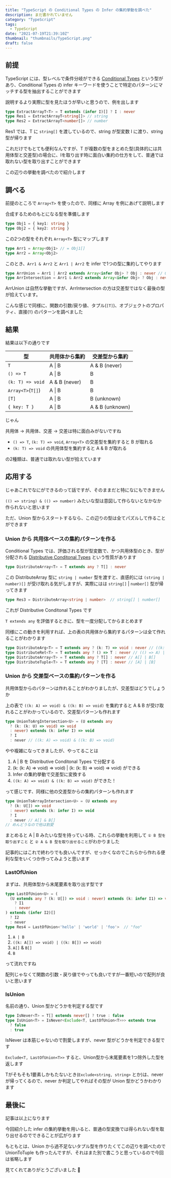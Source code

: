 ```yaml
---
title: "TypeScript の Conditional Types の Infer の集約挙動を調べた"
description: まだ書かれていません
category: "TypeScript"
tags:
  - TypeScript
date: "2021-07-19T21:39:10Z"
thumbnail: "thumbnails/TypeScript.png"
draft: false
---
```


## 前提

TypeScript には、型レベルで条件分岐ができる [Conditional Types](https://www.typescriptlang.org/docs/handbook/2/conditional-types.html) という型があり、Conditional Types の infer キーワードを使うことで特定のパターンにマッチする型を抽出することができます

説明するより実際に型を見たほうが早いと思うので、例を出します

```ts
type ExtractArrayT<T> = T extends (infer I)[] ? I : never
type Res1 = ExtractArrayT<string[]> // string
type Res2 = ExtractArrayT<number[]> // number
```

Res1 では、T に `string[]` を渡しているので、string が型変数 I に渡り、string 型が帰ります

これだけでもとても便利なんですが、T が複数の型をまとめた型(具体的には共用体型と交差型)の場合に、Iを取り出す時に面白い集約の仕方をして、普通では取れない型を取り出すことができます

この辺りの挙動を調べたので紹介します

## 調べる

前提のところで `Array<T>` を使ったので、同様に Array を例にあげて説明します

合成するためのもとになる型を準備します

```ts
type Obj1 = { key1: string }
type Obj2 = { key2: string }
```

この2つの型をそれぞれ `Array<T>` 型にマップします

```ts
type Arr1 = Array<Obj1> // = Obj1[]
type Arr2 = Array<Obj2>
```

このとき、`Arr1 & Arr2` と `Arr1 | Arr2` を infer で1つの型に集約してやります

```ts
type ArrUnion = Arr1 | Arr2 extends Array<infer Obj> ? Obj : never // Obj1 | Obj2
type ArrIntersection = Arr1 & Arr2 extends Array<infer Obj> ? Obj : never // { key2: string }
```

ArrUnion は自然な挙動ですが、ArrIntersection の方は交差型ではなく最後の型が拾えています。

こんな感じで同様に、関数の引数/戻り値、タプル(`[T]`)、オブジェクトのプロパティ、直接(`T`) のパターンを調べました

## 結果

結果は以下の通りです

| 型                | 共用体から集約 | 交差型から集約  |
| ----------------- | -------------- | --------------- |
| `T`                 | A \| B         | A & B (never)   |
| `() => T`           | A \| B         | B               |
| `(k: T) => void`    | A & B (never)  | B               |
| `Array<T>`(`T[]`) | A \| B         | B               |
| `[T]`             | A \| B         | B (unknown)     |
| `{ key: T }`        | A \| B         | A & B (unknown) |

じゃん

共用体 → 共用体、交差 → 交差は特に面白みがないですね

- `() => T`, `(k: T) => void`, `Array<T>` の交差型を集約すると B が取れる
- `(k: T) => void` の共用体型を集約すると A & B が取れる

の2種類は、普通では取れない型が拾えています

## 応用する

じゃあこれでなにができるのって話ですが、そのままだと特になにもできません

`(() => string) & (() => number)` みたいな型は意図して作らないとなかなか作られないと思います

ただ、Union 型からスタートするなら、この辺りの型は全てパズルして作ることができます

### Union から 共用体ベースの集約パターンを作る

Conditional Types では、評価される型が型変数で、かつ共用体型のとき、型が分配される [Distributive Conditonal Types](https://www.typescriptlang.org/docs/handbook/2/conditional-types.html#distributive-conditional-types) という性質があります

```ts
type DistributeArray<T> = T extends any ? T[] : never
```

この DistributeArray 型に `string | number` 型を渡すと、直感的には `(string | number)[]` が受け取れる気がしますが、実際にはは `string[]` | `number[]` 型が帰ってきます

```ts
type Res3 = DistributeArray<string | number>  // string[] | number[]
```

これが Distributive Conditonal Types です

`T extends any` を評価するときに、型を一度分配してからまとめます

同様にこの動きを利用すれば、上の表の共用体から集約するパターンは全て作れることがわかります

```ts
type DistributeArg<T> = T extends any ? (k: T) => void : never // ((k: A) => void) | ((k: B) => void)
type DistributeRet<T> = T extends any ? () => T : never // (() => A) | (() => B)
type DistributeArray<T> = T extends any ? T[] : never // A[] | B[]
type DistributeTuple<T> = T extends any ? [T] : never // [A] | [B]
```

### Union から 交差型ベースの集約パターンを作る

共用体型からのパターンは作れることがわかりましたが、交差型はどうでしょうか

上の表で `((k: A) => void) & ((k: B) => void)` を集約すると A & B が受け取れることがわかっているので、交差型パターンも作れます

```ts
type UnionToArgIntersection<U> = (U extends any
  ? (k: (k: U) => void) => void
  : never) extends (k: infer I) => void
  ? I
  : never // ((k: A) => void) & ((k: B) => void)
```

やや複雑になってきましたが、やってることは

1. A | B を Distributive Conditonal Types で分配する
2. (k: (k: A) => void) => void) | (k: (k: B) => void) => void) ができる
3. Infer の集約挙動で交差型に変換する
4. `((k: A) => void) & ((k: B) => void)` ができた！

って感じです、同様に他の交差型からの集約パターンも作れます

```ts
type UnionToArrayIntersection<U> = (U extends any
  ? (k: U[]) => void
  : never) extends (k: infer I) => void
  ? I
  : never // A[] & B[]
// めんどうなので他は割愛
```

まとめると A | B みたいな型を持っている時、これらの挙動を利用して `① B 型を取り出すこと` と `② A & B 型を取り出せること`がわかりました

記事的にはこれで終わりでも良いんですが、せっかくなのでこれらから作れる便利な型をいくつか作ってみようと思います

### LastOfUnion

まずは、共用体型から末尾要素を取り出す型です

```ts
type LastOfUnion<U> = (
  (U extends any ? (k: U[]) => void : never) extends (k: infer I1) => void
    ? I1
    : never
) extends (infer I2)[]
  ? I2
  : never
type Res4 = LastOfUnion<'hello' | 'world' | 'foo'>  // "foo"
```

1. `A | B`
2. `((k: A[]) => void) | ((k: B[]) => void)`
3. `A[]` & `B[]`
4. `B`

って流れですね

配列じゃなくて関数の引数・戻り値でやっても良いですが一番短いので配列が良いと思います

### IsUnion

名前の通り、Union 型かどうかを判定する型です

```ts
type IsNever<T> = T[] extends never[] ? true : false
type IsUnion<T> = IsNever<Exclude<T, LastOfUnion<T>>> extends true
  ? false
  : true
```

IsNever は本筋じゃないので割愛しますが、never 型がどうかを判定できる型です

`Exclude<T, LastOfUnion<T>>` すると、Union型から末尾要素を1つ除外した型を返します

Tがそもそも1要素しかもたないとき(`Exclude<string, string>` とか)は、never が帰ってくるので、never か判定してやればその型が Union 型かどうかわかります

## 最後に

記事は以上になります

今回紹介した infer の集約挙動を用いると、普通の型変換では得られない型を取り出せるのでできることが広がります

もともとは、Union から過不足ないタプル型を作りたくてこの辺りを調べたので UnionToTuple も作ったんですが、それはまた別で書こうと思っているので今回は省略します

見てくれてありがとうございました :tada:
